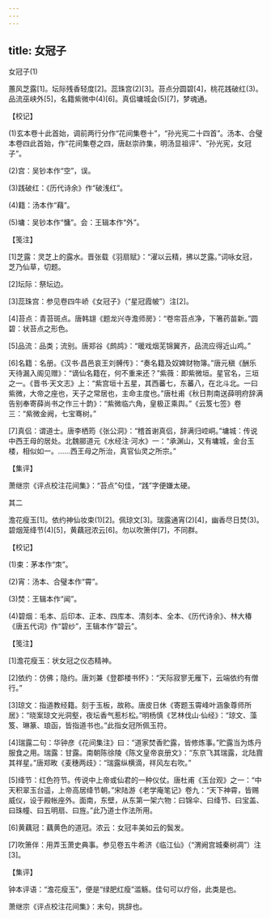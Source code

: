 ```yaml
---
---
---
```

title: 女冠子
---



女冠子(1)


蕙风芝露[1]。坛际残香轻度[2]。蕊珠宫(2)[3]。苔点分圆碧[4]，桃花践破红(3)。　　品流巫峡外[5]，名籍紫微中(4)[6]。真侣墉城会(5)[7]，梦魂通。





【校记】


(1)玄本卷十此首始，调前两行分作“花间集卷十”，“孙光宪二十四首”。汤本、合璧本卷四此首始，作“花间集卷之四，唐赵崇祚集，明汤显祖评”、“孙光宪，女冠子”。

(2)宫：吴钞本作“空”，误。

(3)践破红：《历代诗余》作“破浅红”。

(4)籍：汤本作“藉”。

(5)墉：吴钞本作“慵”。会：王辑本作“外”。





【笺注】


[1]芝露：灵芝上的露水。晋张载《羽扇赋》：“濯以云精，拂以芝露。”词咏女冠，芝乃仙草，切题。

[2]坛际：祭坛边。

[3]蕊珠宫：参见卷四牛峤《女冠子》（“星冠霞帔”）注[2]。

[4]苔点：青苔斑点。唐韩翃《题龙兴寺澹师房》：“卷帘苔点净，下箸药苗新。”圆碧：状苔点之形色。

[5]品流：品类；流别。唐郑谷《鹧鸪》：“暖戏烟芜锦翼齐，品流应得近山鸡。”

[6]名籍：名册。《汉书·昌邑哀王刘髆传》：“奏名籍及奴婢财物簿。”唐元稹《酬乐天待漏入阁见赠》：“谪仙名籍在，何不重来还？”紫薇：即紫微垣。星官名，三垣之一。《晋书·天文志》上：“紫宫垣十五星，其西蕃七，东蕃八，在北斗北。一曰紫微，大帝之座也，天子之常居也，主命主度也。”唐杜甫《秋日荆南送薛明府辞满告别奉寄薛尚书之作三十韵》：“紫微临六角，皇极正乘舆。”《云笈七签》卷三：“紫微金阙，七宝骞树。”

[7]真侣：谓道士。唐李栖筠《张公洞》：“稽首谢真侣，辞满归崆峒。”墉城：传说中西王母的居处。北魏郦道元《水经注·河水》一：“承渊山，又有墉城，金台玉楼，相似如一。……西王母之所治，真官仙灵之所宗。”





【集评】


萧继宗《评点校注花间集》：“苔点”句佳，“践”字便嫌太硬。





其二


澹花瘦玉[1]。依约神仙妆束(1)[2]。佩琼文[3]。瑞露通宵(2)[4]，幽香尽日焚(3)。　　碧烟笼绛节(4)[5]，黄藕冠浓云[6]。勿以吹箫伴[7]，不同群。





【校记】


(1)束：茅本作“朿”。

(2)宵：汤本、合璧本作“霄”。

(3)焚：王辑本作“闻”。

(4)碧烟：毛本、后印本、正本、四库本、清刻本、全本、《历代诗余》、林大椿《唐五代词》作“碧纱”，王辑本作“碧云”。





【笺注】


[1]澹花瘦玉：状女冠之仪态精神。

[2]依约：仿佛；隐约。唐刘兼《登郡楼书怀》：“天际寂寥无雁下，云端依约有僧行。”

[3]琼文：指道教经籍。刻于玉板，故称。唐皮日休《寄题玉霄峰叶涵象尊师所居》：“晓案琼文光洞壑，夜坛香气惹杉松。”明杨慎《艺林伐山·仙经》：“琼文、藻笈、琳篆、琅函，皆指道书也。”此指女冠所佩玉符。

[4]瑞露二句：华钟彦《花间集注》曰：“道家焚香贮露，皆修炼事。”贮露当为炼丹服食之用。瑞露：甘露。南朝陈徐陵《陈文皇帝哀册文》：“东京飞其瑞露，北陆霣其祥星。”唐郑畋《麦穗两歧》：“瑞露纵横滴，祥风左右吹。”

[5]绛节：红色符节。传说中上帝或仙君的一种仪仗。唐杜甫《玉台观》之一：“中天积翠玉台遥，上帝高居绛节朝。”宋陆游《老学庵笔记》卷九：“天下神霄，皆赐威仪，设于殿帐座外。面南，东壁，从东第一架六物：曰锦伞、曰绛节、曰宝盖、曰珠幢、曰五明扇、曰旌。”此乃道士作法所用。

[6]黄藕冠：藕黄色的道冠。浓云：女冠丰美如云的鬓发。

[7]吹箫伴：用弄玉萧史典事。参见卷五牛希济《临江仙》（“渭阙宫城秦树凋”）注[3]。





【集评】


钟本评语：“澹花瘦玉”，便是“绿肥红瘦”滥觞。佳句可以疗俗，此类是也。

萧继宗《评点校注花间集》：末句，挑辞也。